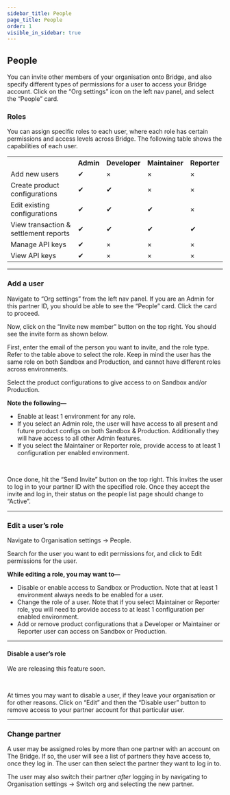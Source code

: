```yaml
---
sidebar_title: People
page_title: People
order: 1
visible_in_sidebar: true
---
```


## People

You can invite other members of your organisation onto Bridge, and also specify different types of permissions for a user to access your Bridge account. Click on the “Org settings” icon on the left nav panel, and select the “People” card.

### Roles

You can assign specific roles to each user, where each role has certain permissions and access levels across Bridge. The following table shows the capabilities of each user.

<table id="user-roles-table">
  <tr>
    <th></th>
    <th>Admin</th>
    <th>Developer</th>
    <th>Maintainer</th>
    <th>Reporter</th>
  </tr>
  <tr>
    <td>Add new users</td>
    <td>✔</td>
    <td>×</td>
    <td>×</td>
    <td>×</td>
  </tr>
  <tr>
    <td>Create product configurations</td>
    <td>✔</td>
    <td>✔</td>
    <td>×</td>
    <td>×</td>
  </tr>
  <tr>
    <td>Edit existing configurations</td>
    <td>✔</td>
    <td>✔</td>
    <td>✔</td>
    <td>×</td>
  </tr>
  <tr>
    <td>View transaction & settlement reports</td>
    <td>✔</td>
    <td>✔</td>
    <td>✔</td>
    <td>✔</td>
  </tr>
  <tr>
    <td>Manage API keys</td>
    <td>✔</td>
    <td>×</td>
    <td>×</td>
    <td>×</td>
  </tr>
  <tr>
    <td>View API keys</td>
    <td>✔</td>
    <td>×</td>
    <td>×</td>
    <td>×</td>
  </tr>
</table>

<hr class="primary" />

### Add a user

Navigate to “Org settings” from the left nav panel. If you are an Admin for this partner ID, you should be able to see the “People” card. Click the card to proceed.

Now, click on the “Invite new member” button on the top right. You should see the invite form as shown below.

<MainImage
  src="https://storage.googleapis.com/strapi-assets/latest/user_invite_ea024969bf/user_invite_ea024969bf.png"
  alt="User Invite"
/>

First, enter the email of the person you want to invite, and the role type. Refer to the table above to select the role. Keep in mind the user has the same role on both Sandbox and Production, and cannot have different roles across environments.

Select the product configurations to give access to on Sandbox and/or Production.

<Callout type="warning">
  <b>Note the following—</b>
  <ul>
    <li>Enable at least 1 environment for any role.</li>
    <li>
      If you select an Admin role, the user will have access to all present and
      future product configs on both Sandbox & Production. Additionally they
      will have access to all other Admin features.
    </li>
    <li>
      If you select the Maintainer or Reporter role, provide access to at least
      1 configuration per enabled environment.
    </li>
  </ul>
</Callout>

<br />

Once done, hit the “Send Invite” button on the top right. This invites the user to log in to your partner ID with the specified role. Once they accept the invite and log in, their status on the people list page should change to “Active”.

<hr class="primary" />

### Edit a user’s role

Navigate to Organisation settings → People.

Search for the user you want to edit permissions for, and click to Edit permissions for the user.

<Callout type="tip">
  <b>While editing a role, you may want to—</b>
  <ul>
    <li>
      Disable or enable access to Sandbox or Production. Note that at least 1
      environment always needs to be enabled for a user.
    </li>
    <li>
      Change the role of a user. Note that if you select Maintainer or Reporter
      role, you will need to provide access to at least 1 configuration per
      enabled environment.
    </li>
    <li>
      Add or remove product configurations that a Developer or Maintainer or
      Reporter user can access on Sandbox or Production.
    </li>
  </ul>
</Callout>

<hr class="primary" />

#### Disable a user’s role

<Callout type="warning">We are releasing this feature soon.</Callout>

<br />

At times you may want to disable a user, if they leave your organisation or for
other reasons. Click on “Edit” and then the “Disable user” button to remove
access to your partner account for that particular user.

<hr class="primary" />

### Change partner

A user may be assigned roles by more than one partner with an account on The Bridge. If so, the user will see a list of partners they have access to, once they log in. The user can then select the partner they want to log in to.

The user may also switch their partner _after_ logging in by navigating to Organisation settings → Switch org and selecting the new partner.

<WasPageHelpful />
